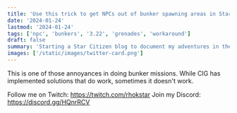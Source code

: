 ```yaml
---
title: 'Use this trick to get NPCs out of bunker spawning areas in Star Citizen 3.22'
date: '2024-01-24'
lastmod: '2024-01-24'
tags: ['npc', 'bunkers', '3.22', 'grenades', 'workaround']
draft: false
summary: 'Starting a Star Citizen blog to document my adventures in the verse.'
images: ['/static/images/twitter-card.png']
---
```

This is one of those annoyances in doing bunker missions. While CIG has implemented solutions that do work, sometimes it doesn't work.

<YouTube id="XZcNuBFD_HA"/>

Follow me on Twitch: https://twitch.com/rhokstar
Join my Discord: https://discord.gg/HQnrRCV